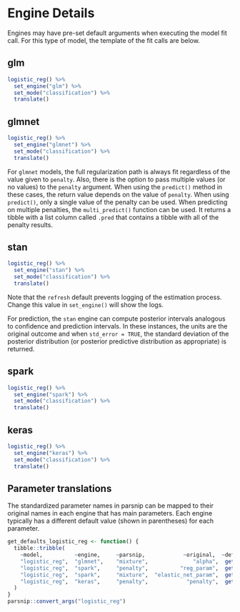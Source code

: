 # Engine Details

Engines may have pre-set default arguments when executing the model fit call. 
For this type of model, the template of the fit calls are below.

## glm

```r
logistic_reg() %>% 
  set_engine("glm") %>% 
  set_mode("classification") %>% 
  translate()
```

## glmnet

```r
logistic_reg() %>% 
  set_engine("glmnet") %>% 
  set_mode("classification") %>% 
  translate()
```

For `glmnet` models, the full regularization path is always fit regardless of the
value given to `penalty`. Also, there is the option to pass  multiple values (or
no values) to the `penalty` argument. When using the  `predict()` method in these
cases, the return value depends on  the value of `penalty`. When using
`predict()`, only a single  value of the penalty can be used. When predicting on
multiple  penalties, the `multi_predict()` function can be used. It  returns a
tibble with a list column called `.pred` that contains  a tibble with all of the
penalty results.

## stan

```r
logistic_reg() %>% 
  set_engine("stan") %>% 
  set_mode("classification") %>% 
  translate()
```

Note that the `refresh` default prevents logging of the estimation process.
Change this value in `set_engine()` will show the logs.

For prediction, the `stan` engine can compute posterior  intervals analogous to
confidence and prediction intervals. In  these instances, the units are the
original outcome and when  `std_error = TRUE`, the standard deviation of the
posterior  distribution (or posterior predictive distribution as  appropriate) is
returned.

## spark

```r
logistic_reg() %>% 
  set_engine("spark") %>% 
  set_mode("classification") %>% 
  translate()
```

## keras

```r
logistic_reg() %>% 
  set_engine("keras") %>% 
  set_mode("classification") %>% 
  translate()
```


## Parameter translations

The standardized parameter names in parsnip can be mapped to their original 
names in each engine that has main parameters. Each engine typically has a 
different default value (shown in parentheses) for each parameter.

```r
get_defaults_logistic_reg <- function() {
  tibble::tribble(
    ~model,          ~engine,     ~parsnip,            ~original,  ~default,
    "logistic_reg",  "glmnet",    "mixture",              "alpha",  get_arg("glmnet", "glmnet", "alpha"),
    "logistic_reg",  "spark",     "penalty",          "reg_param",  get_arg("sparklyr", "ml_logistic_regression", "reg_param"),
    "logistic_reg",  "spark",     "mixture",  "elastic_net_param",  get_arg("sparklyr", "ml_logistic_regression", "elastic_net_param"),
    "logistic_reg",  "keras",     "penalty",            "penalty",  get_arg("parsnip", "keras_mlp", "penalty"),
  )
}
parsnip::convert_args("logistic_reg")
```

